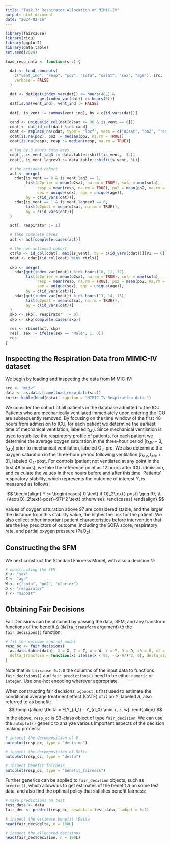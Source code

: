 ```yaml
---
title: "Task 3: Respirator Allocation on MIMIC-IV"
output: html_document
date: "2024-02-16"
---
```


```r
library(faircause)
library(ricu)
library(ggplot2)
library(data.table)
set.seed(2024)

load_resp_data <- function(src) {

  dat <- load_concepts(
    c("vent_ind", "resp", "po2", "sofa", "o2sat", "sex", "age"), src,
    verbose = FALSE
  )

  dat <- dat[get(index_var(dat)) <= hours(48L) &
               get(index_var(dat)) >= hours(0L)]
  dat[is.na(vent_ind), vent_ind := FALSE]

  dat[, is_vent := cummax(vent_ind), by = c(id_vars(dat))]

  cand <- unique(id_col(dat[o2sat <= 96 & is_vent == 0]))
  cdat <- dat[id_col(dat) %in% cand]
  cdat <- replace_na(cdat, type = "locf", vars = c("o2sat", "po2", "resp"))
  cdat[is.na(po2), po2 := median(po2, na.rm = TRUE)]
  cdat[is.na(resp), resp := median(resp, na.rm = TRUE)]

  # lag by 3 hours both ways
  cdat[, is_vent_lag3 := data.table::shift(is_vent, -3L)]
  cdat[, is_vent_lagrev3 := data.table::shift(is_vent, 3L)]

  # the actioned cohort
  act <- merge(
    cdat[is_vent == 0 & is_vent_lag3 == 1,
         list(o2prior = mean(o2sat, na.rm = TRUE), sofa = max(sofa),
              resp = mean(resp, na.rm = TRUE), po2 = mean(po2, na.rm = TRUE),
              sex = unique(sex), age = unique(age)),
         by = c(id_vars(dat))],
    cdat[is_vent == 1 & is_vent_lagrev3 == 0,
         list(o2post = mean(o2sat, na.rm = TRUE)),
         by = c(id_vars(dat))]
  )

  act[, respirator := 1]

  # take complete cases
  act <- act[complete.cases(act)]

  # the non-actioned cohort
  ctrls <- id_col(cdat[, max(is_vent), by = c(id_vars(cdat))][V1 == 0])
  ndat <- cdat[(id_col(cdat) %in% ctrls)]

  skp <- merge(
    ndat[get(index_var(ndat)) %in% hours(10, 11, 12),
         list(o2prior = mean(o2sat, na.rm = TRUE), sofa = max(sofa),
              resp = mean(resp, na.rm = TRUE), po2 = mean(po2, na.rm = TRUE),
              sex = unique(sex), age = unique(age)),
         by = c(id_vars(dat))],
    ndat[get(index_var(ndat)) %in% hours(13, 14, 15),
         list(o2post = mean(o2sat, na.rm = TRUE)),
         by = c(id_vars(dat))]
  )
  skp <- skp[, respirator  := 0]
  skp <- skp[complete.cases(skp)]

  res <- rbind(act, skp)
  res[, sex := ifelse(sex == "Male", 1, 0)]
  res
}
```

## Inspecting the Respiration Data from MIMIC-IV dataset

We begin by loading and inspecting the data from MIMIC-IV:

```r
src <- "miiv"
data <- as.data.frame(load_resp_data(src))
knitr::kable(head(data), caption = "MIMIC-IV Respiration data.")
```

We consider the cohort of all patients in the database admitted to the ICU. Patients who are mechanically ventilated immediately upon entering the ICU are subsequently removed. By focusing on the time window of the first 48 hours from admission to ICU, for each patient we determine the earliest time of mechanical ventilation, labeled $t_{MV}$. Since mechanical ventilation is used to stabilize the respiratory profile of patients, for each patient we determine the average oxygen saturation in the three-hour period $[t_{MV}-3, t_{MV}]$ prior to mechanical ventilation, labeled O$_2$-pre. We also determine the oxygen saturation in the three-hour period following ventilation $[t_{MV}, t_{MV}+3]$, labeled O$_2$-post. For controls (patient not ventilated at any point in the first 48 hours), we take the reference point as 12 hours after ICU admission, and calculate the values in three hours before and after this time. Patients' respiratory stability, which represents the outcome of interest $Y$, is measured as follows:

$$
\begin{align}
    Y := \begin{cases}
    0 \text{ if O}_2\text{-post} \geq 97, \\
    -(\text{O}_2\text{-post}-97)^2 \text{ otherwise}.
        \end{cases}
\end{align}
$$

Values of oxygen saturation above 97 are considered stable, and the larger the distance from this stability value, the higher the risk for the patient. We also collect other important patient characteristics before intervention that are the key predictors of outcome, including the SOFA score, respiratory rate, and partial oxygen pressure (PaO$_2$).

## Constructing the SFM

We next construct the Standard Fairness Model, with also a decision $D$:

```r
# constructing the SFM
X <- "sex"
Z <- "age"
W <- c("sofa", "po2", "o2prior")
D <- "respirator"
Y <- "o2post"
```

## Obtaining Fair Decisions

Fair Decisions can be obtained by passing the data, SFM, and any transform functions of the benefit $\Delta$ (`delta_transform` argument) to the `fair_decisions()` function:

```r
# fit the outcome control model
resp_oc <- fair_decisions(
  as.data.table(data), X = X, Z = Z, W = W, Y = Y, D = D, x0 = 0, x1 = 1,
  delta_transform = function(x) ifelse(x < 97, -(x-97)^2, 0), delta_sign = 1
)
```

Note that in `faircause 0.2.0` the columns of the input data to functions `fair_decisions()` and `fair_predictions()` need to be either `numeric` or `integer`. Use one-hot encoding wherever appropriate.

When constructing fair decisions, `xgboost` is first used to estimate the conditional average treatment effect (CATE) of $D$ on $Y$, labeled $\Delta$, also referred to as benefit:
$$
\begin{align}
\Delta = E[Y_{d_1} - Y_{d_0} \mid x, z, w].
\end{align}
$$
In the above, `resp_oc` is S3-class object of type `fair_decision`. We can use the `autoplot()` generic to analyze various important aspects of the decision making process:

```r
# inspect the decomposition of D
autoplot(resp_oc, type = "decision")
```

```r
# inspect the decomposition of Delta
autoplot(resp_oc, type = "delta")
```

```r
# inspect benefit fairness
autoplot(resp_oc, type = "benefit_fairness")
```

Further generics can be applied to `fair_decision` objects, such as `predict()`, which allows us to get estimates of the benefit $\Delta$ on some test data, and also find the optimal policy that satisfies benefit fairness:

```r
# make predictions on test
test_data <- data
fair_dec <- predict(resp_oc, newdata = test_data, budget = 0.2)

# inspect the estimate benefit \Delta
head(fair_dec$delta, n = 100L)

# inspect the allocated decisions
head(fair_dec$decision, n = 100L)
```
